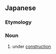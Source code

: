 ==Japanese==
{{ja-kanjitab|こう|じ|ちゅう|yomi=on}}

===Etymology===
{{suffix|工事|中|lang=ja|sort=こうじちゅう}}

===Noun===
{{ja-noun|こうじちゅう}}

# under [[construction]]